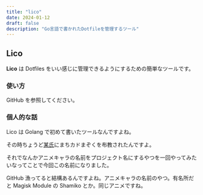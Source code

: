 ```yaml
---
title: "lico"
date: 2024-01-12
draft: false
description: "Go言語で書かれたDotfileを管理するツール"
---
```


## Lico

**Lico** は Dotfiles をいい感じに管理できるようにするための簡単なツールです。

### 使い方

GitHub を参照してください。

### 個人的な話

Lico は Golang で初めて書いたツールなんですよね。

その時ちょうど[某氏](http://www.dyama.net)にまちカドまぞくを布教されたんですよ。

それでなんかアニメキャラの名前をプロジェクト名にするやつを一回やってみたいなってことで今回この名前になりました。

GitHub 漁ってると結構あるんですよね。アニメキャラの名前のやつ。有名所だと Magisk Module の Shamiko とか。同じアニメですね。
